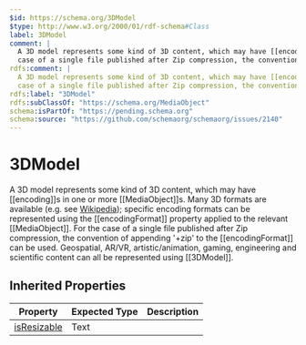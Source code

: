 ```yaml
---
$id: https://schema.org/3DModel
$type: http://www.w3.org/2000/01/rdf-schema#Class
label: 3DModel
comment: |
  A 3D model represents some kind of 3D content, which may have [[encoding]]s in one or more [[MediaObject]]s. Many 3D formats are available (e.g. see [Wikipedia](https://en.wikipedia.org/wiki/Category:3D_graphics_file_formats)); specific encoding formats can be represented using the [[encodingFormat]] property applied to the relevant [[MediaObject]]. For the
  case of a single file published after Zip compression, the convention of appending '+zip' to the [[encodingFormat]] can be used. Geospatial, AR/VR, artistic/animation, gaming, engineering and scientific content can all be represented using [[3DModel]].
rdfs:comment: |
  A 3D model represents some kind of 3D content, which may have [[encoding]]s in one or more [[MediaObject]]s. Many 3D formats are available (e.g. see [Wikipedia](https://en.wikipedia.org/wiki/Category:3D_graphics_file_formats)); specific encoding formats can be represented using the [[encodingFormat]] property applied to the relevant [[MediaObject]]. For the
  case of a single file published after Zip compression, the convention of appending '+zip' to the [[encodingFormat]] can be used. Geospatial, AR/VR, artistic/animation, gaming, engineering and scientific content can all be represented using [[3DModel]].
rdfs:label: "3DModel"
rdfs:subClassOf: "https://schema.org/MediaObject"
schema:isPartOf: "https://pending.schema.org"
schema:source: "https://github.com/schemaorg/schemaorg/issues/2140"
---
```


# 3DModel

A 3D model represents some kind of 3D content, which may have [[encoding]]s in one or more [[MediaObject]]s. Many 3D formats are available (e.g. see [Wikipedia](https://en.wikipedia.org/wiki/Category:3D_graphics_file_formats)); specific encoding formats can be represented using the [[encodingFormat]] property applied to the relevant [[MediaObject]]. For the
case of a single file published after Zip compression, the convention of appending '+zip' to the [[encodingFormat]] can be used. Geospatial, AR/VR, artistic/animation, gaming, engineering and scientific content can all be represented using [[3DModel]].

## Inherited Properties

| Property | Expected Type | Description |
| --- | --- | --- |
| [isResizable](https://schema.org/isResizable) | Text |  |
